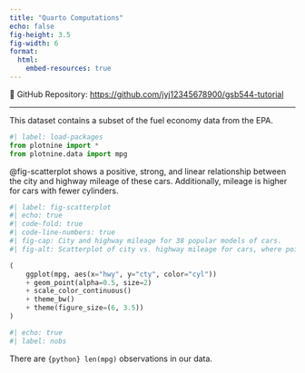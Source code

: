 ```yaml
---
title: "Quarto Computations"
echo: false
fig-height: 3.5
fig-width: 6
format:
  html:
    embed-resources: true  
---
```

📂 GitHub Repository: [https://github.com/jyj12345678900/gsb544-tutorial](https://github.com/jyj12345678900/gsb544-tutorial)

---

This dataset contains a subset of the fuel economy data from the EPA.

```python
#| label: load-packages
from plotnine import *
from plotnine.data import mpg
```

@fig-scatterplot shows a positive, strong, and linear relationship between the city and highway mileage of these cars. Additionally, mileage is higher for cars with fewer cylinders.

```python
#| label: fig-scatterplot
#| echo: true
#| code-fold: true
#| code-line-numbers: true
#| fig-cap: City and highway mileage for 38 popular models of cars.
#| fig-alt: Scatterplot of city vs. highway mileage for cars, where points are colored by the number of cylinders. The plot displays a positive, linear, and strong relationship between city and highway mileage, and mileage increases as the number of cylinders decreases.

(
    ggplot(mpg, aes(x="hwy", y="cty", color="cyl"))
    + geom_point(alpha=0.5, size=2)
    + scale_color_continuous()
    + theme_bw()
    + theme(figure_size=(6, 3.5))
)
```
```python
#| echo: true
#| label: nobs

```
There are `{python} len(mpg)` observations in our data.

